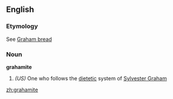 ==English==
===Etymology===
See [[Graham bread]]
===Noun===
'''grahamite'''
#''(US)'' One who follows the [[dietetic]] system of [[w:Sylvester Graham|Sylvester Graham]]

[[zh:grahamite]]